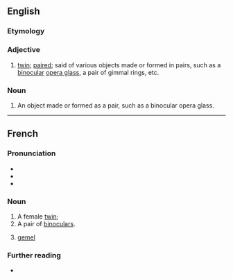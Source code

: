 ==English==

===Etymology===
{{etyl|fr|en}}

===Adjective===
{{en-adj|-}}

# [[twin]]; [[paired]]; said of various objects made or formed in pairs, such as a [[binocular]] [[opera glass]], a pair of gimmal rings, etc.

===Noun===
{{en-noun}}

# An object made or formed as a pair, such as a binocular opera glass.

----

==French==

===Pronunciation===
* {{fr-IPA}}
* {{audio|fr|Fr-jumelle.ogg|audio}}
* {{rhymes|fr|ɛl}}

===Noun===
{{fr-noun|f}}

# A female [[twin]]; {{female equivalent of|fr|jumeau}}
# A pair of [[binoculars]].
# {{lb|fr|heraldiccharge}} [[gemel]]

===Further reading===
* {{R:TLFi}}